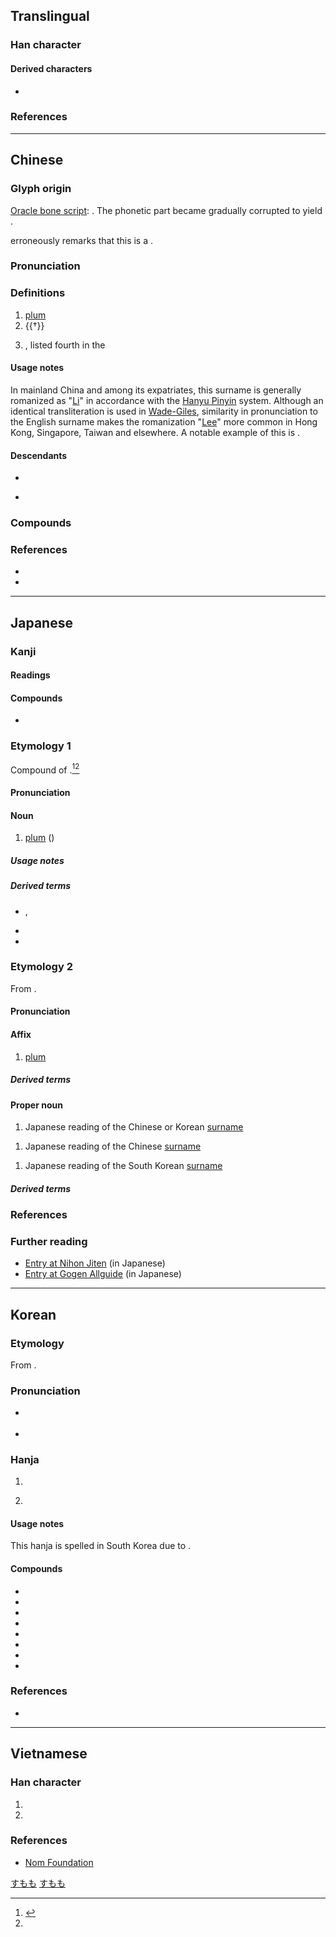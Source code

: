 {{also|季}}
{{character info}}
{{character info|0xf9e1}}
==Translingual==
{{stroke order|strokes=7}}

===Han character===
{{Han char|rn=75|rad=木|as=03|sn=7|four=40407|canj=DND|ids=⿱木子}}

====Derived characters====
* {{l|mul|[[𭇶]], [[𣵎]], [[𣒶]], [[𦁝]], [[𪴏]], [[𦰁]]}}

===References===
{{Han ref|kx=0511.110|dkj=14459|dj=0895.090|hdz=21162.080|uh=674E}}
{{Han ref|uh=F9E1}}

----

==Chinese==
{{zh-forms}}

===Glyph origin===
{{Han etym}}
[[oracle bone script|Oracle bone script]]: {{Han compound|來|子|ls=psc|c1=p|c2=s|t1=wheat}}. The phonetic part {{lang|zh|來}} became gradually corrupted to yield {{zh-l|*木|tree}}.

''{{w|Shuowen}}'' erroneously remarks that this is a {{Han compound|木|子|c1=s|c2=p|t1=tree|ls=psc|nocap=1}}.

===Pronunciation===
{{zh-pron
|m=lǐ
|m-s=ni3
|dg=ли2
|c=lei5
|c-t=lei2
|g=li3
|h=pfs=lí;gd=li3
|j=li2
|mb=sā̤/lǐ
|mb_note=sā̤ - vernacular (plum); lǐ - literary (surname)
|md=lī
|mn=lí
|mn-t=li2
|w=3li
|x=li3
|mc=y
|oc=y
|ma=y
|cat=n,pn
}}

===Definitions===
{{zh-hanzi}}

# [[plum]] {{gloss|[[tree]] and [[fruit]]}}
# {{†}} {{zh-alt-form|理|[[judge]]; [[justice]]}}
# {{surname|zh}}, listed fourth in the ''{{w|Baijiaxing}}''
#: {{zh-x|^李 ^白|{{w|Li Bai|'''Li''' Bai ('''Li''' Bo)}} ([[Tang dynasty]] poet)}}
#: {{zh-x|李 連 杰|{{w|Jet Li|Jet '''Li''' ('''Li''' Lianjie or '''Li''' Yangzhong)}}|C}}

====Usage notes====
In mainland China and among its expatriates, this surname is generally romanized as "[[Li]]" in accordance with the [[Hanyu Pinyin]] system. Although an identical transliteration is used in [[Wade-Giles]], similarity in pronunciation to the English surname makes the romanization "[[Lee]]" more common in Hong Kong, Singapore, Taiwan and elsewhere. A notable example of this is {{w|Bruce Lee}}.

====Descendants====
* {{desc|bor=1|en|Li|Lee}}
* {{desc|bor=1|tl|Dy|Dee}} {{q|via Hokkien}}

===Compounds===
{{zh-der|張王李趙|僵李代桃|夭桃穠李|呼張喚李|小李|張冠李戴|張三李四|公門桃李|夭桃襛李|凡桃俗李|桃李門牆|桃李之教|方桃譬李|李廣難封|歐李|正冠李下|桃來李答|桃李|李代桃僵|李唐|李子|浮瓜沉李|沉李浮瓜|李劉馬夏|瓜李之嫌|投桃報李|檇李|李下|濃桃豔李|李廣射虎|李膺門|桃李滿門|牛李黨爭|李下無蹊|李爾王|桃李爭妍|李杜|李郭同舟|李耳|李靖|李思訓碑|李下瓜田|瓜田李下|桃李爭輝|比張比李|苦李|色豔桃李|鐵拐李|賣李鑽核|豔如桃李|行李箱|道傍李|郁李|門牆桃李|行李|行李袋|道傍苦李|李店|李埠|李集|華李|李榨|李灘|李廟|李樓|西李灣|李寨|李灣|魏李|李富莊|李家河|趙李橋}}

===References===
* {{R:yue:Hanzi}}
* {{thcwd|3231}}

{{zh-cat|Prunus genus plants}}

----

==Japanese==

===Kanji===
{{ja-kanji|grade=n|rs=木03}}

====Readings====
{{ja-readings
|goon=り
|kanon=り
|kun=すもも-
|nanori=もも, い
}}

====Compounds====
* {{ja-r|行%李|こう%り}}

===Etymology 1===
{{ja-kanjitab|yomi=k|alt=酸桃}}

Compound of {{compound|ja|sort=すもも|酸|tr1=su|t1=[[vinegar]]; [[sour]]|桃|tr2=momo|t2=[[peach]]}}.<ref name="KDJ">{{R:Kokugo Dai Jiten}}</ref><ref name="DJR"/>

====Pronunciation====
{{ja-pron|すもも|acc=0|acc_ref=DJR}}

====Noun====
{{ja-noun|すもも|スモモ}}

# [[plum]] ({{taxlink|Prunus salicina|species}})

=====Usage notes=====
{{U:ja:biology|スモモ}}

=====Derived terms=====
{{der-top}}
* {{ja-r|西洋%李|せいよう% すもも}}, {{ja-r|西洋%酸%桃|せいよう% す%もも}}
* {{ja-r|紅%葉%李|べに%ば% すもも}}
* {{ja-r|干し李|ほし すもも}}
{{der-bottom}}

===Etymology 2===
From {{der|ja|ltc|sort=り|-}} {{ltc-l|李}}.

====Pronunciation====
{{ja-pron|yomi=o|り}}

====Affix====
{{ja-pos|affix|り}}

# [[plum]]

=====Derived terms=====
{{col3-u|ja
|{{ja-r|李花|りか}}
|{{ja-r|李下|りか}}
|{{ja-r|回%李|かい%り|rom=-}}, {{ja-r|廻%李|かい%り}}
|{{ja-r|桃%李|とう%り}}
}}

====Proper noun====
{{ja-pos|リ|proper|り}}

# Japanese reading of the Chinese or Korean [[surname]]

{{ja-pos|リー|proper|りい}}

# Japanese reading of the Chinese [[surname]]

{{ja-pos|イ|proper|い}}

# Japanese reading of the South Korean [[surname]]

=====Derived terms=====
{{col3-u|ja
|{{ja-r|李%朝|^り%ちょう}}
|{{ja-r|李詩|りし}}
}}

===References===
<references/>

===Further reading===
* [http://www.nihonjiten.com/data/46045.html Entry at Nihon Jiten] (in Japanese)
* [http://gogen-allguide.com/su/sumomo.html Entry at Gogen Allguide] (in Japanese)

[[Category:ja:Foods|すもも]]
[[Category:ja:Fruits|すもも]]

----

==Korean==

===Etymology===
From {{der|ko|ltc|sort=리|-}} {{ltc-l|李}}.

{{collapse|
* {{hanja-dongguk|링〯|lǐ}}
* {{hanja-hunmong|니〯|nǐ|樹木#상11A}}
|Historical readings
|bg=#FFFFFF}}

===Pronunciation===
* {{q|initial position}} {{ko-hanja-pron|이|l=y}}
* {{q|non-initial position}} {{ko-hanja-pron|리}}

===Hanja===
{{ko-hanja-search}}
{{ko-hanja|[[오얏]][[나무]]|리||이}}

# {{hanja form of|[[리]]/[[이]]|{{surname|ko|A=[[Lee]], the second most common Korean}}.}}
# {{lb|ko|literary}} {{hanja form of|[[리]]/[[이]]|[[plum tree]]}}

====Usage notes====
This hanja is spelled {{ko-l|이}} in South Korea due to {{ko-l|두음 법칙|頭音法則}}.

====Compounds====
{{der-top3|Compounds}}
* {{ko-l|[[이관]]/[[리관]]|李官}}
* {{ko-l|[[이화]]/[[리화]]|李花}}
* {{ko-l|도리|桃李}}
* {{ko-l|우리|牛李}}
* {{ko-l|욱리|郁李}}
* {{ko-l|저리|楮李}}
* {{ko-l|행리|行李}}
* {{ko-l|[[이하부정관]]/[[리하부정관]]|李下不整冠}}
{{der-bottom}}

===References===
* {{R:hanjadoc|4814}}

----

==Vietnamese==

===Han character===
{{vi-readings|reading=lí, lý|rs=木03}}

# {{surname|vi|Vietnamese}}
# {{given name|vi|unisex}}

===References===
* [http://nomfoundation.org/common/nom_details.php?codepoint=674e Nom Foundation]
